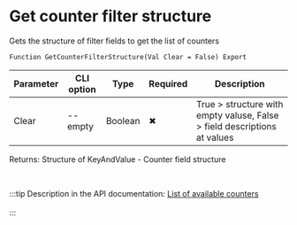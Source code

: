 ﻿---
sidebar_position: 8
---


# Get counter filter structure
 Gets the structure of filter fields to get the list of counters



`Function GetCounterFilterStructure(Val Clear = False) Export`

  | Parameter | CLI option | Type | Required | Description |
  |-|-|-|-|-|
  | Clear | --empty | Boolean | &#x2716; | True > structure with empty valuse, False > field descriptions at values |

  
  Returns:  Structure of KeyAndValue - Counter field structure

<br/>

:::tip
Description in the API documentation: [List of available counters](https://yandex.ru/dev/metrika/en/management/openapi/counter/counters)<br/>
<br/>
:::
<br/>


```bsl title="1C:Enterprise/OneScript code example"

```
 




